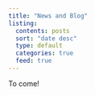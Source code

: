 ```yaml
---
title: "News and Blog"
listing:
  contents: posts
  sort: "date desc"
  type: default
  categories: true
  feed: true
---
```

To come!